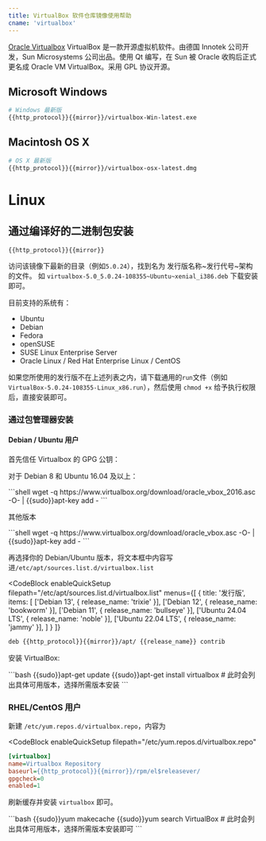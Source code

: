```yaml
---
title: VirtualBox 软件仓库镜像使用帮助
cname: 'virtualbox'
---
```


[Oracle Virtualbox](https://www.virtualbox.org/) VirtualBox 是一款开源虚拟机软件。由德国 Innotek 公司开发，Sun Microsystems 公司出品。使用 Qt 编写，在 Sun 被 Oracle 收购后正式更名成 Oracle VM VirtualBox。采用 GPL 协议开源。

## Microsoft Windows

<CodeBlock>

```bash
# Windows 最新版
{{http_protocol}}{{mirror}}/virtualbox-Win-latest.exe
```

</CodeBlock>


## Macintosh OS X

<CodeBlock>

```bash
# OS X 最新版
{{http_protocol}}{{mirror}}/virtualbox-osx-latest.dmg
```

</CodeBlock>

# Linux

## 通过编译好的二进制包安装

<CodeBlock>

```
{{http_protocol}}{{mirror}}
```

</CodeBlock>

访问该镜像下最新的目录（例如`5.0.24`），找到名为 发行版名称~发行代号~架构 的文件。
如 `virtualbox-5.0_5.0.24-108355~Ubuntu~xenial_i386.deb` 下载安装即可。

目前支持的系统有：

* Ubuntu
* Debian
* Fedora
* openSUSE
* SUSE Linux Enterprise Server
* Oracle Linux / Red Hat Enterprise Linux / CentOS

如果您所使用的发行版不在上述列表之内，请下载通用的`run`文件（例如`VirtualBox-5.0.24-108355-Linux_x86.run`），然后使用 `chmod +x` 给予执行权限后，直接安装即可。

### 通过包管理器安装

#### Debian / Ubuntu 用户

首先信任 Virtualbox 的 GPG 公钥：

对于 Debian 8 和 Ubuntu 16.04 及以上：

<CodeBlock>
```shell
wget -q https://www.virtualbox.org/download/oracle_vbox_2016.asc -O- | {{sudo}}apt-key add -
```
</CodeBlock>

其他版本

<CodeBlock>
```shell
wget -q https://www.virtualbox.org/download/oracle_vbox.asc -O- | {{sudo}}apt-key add -
```
</CodeBlock>

再选择你的 Debian/Ubuntu 版本，将文本框中内容写进`/etc/apt/sources.list.d/virtualbox.list`

<CodeBlock
  enableQuickSetup
  filepath="/etc/apt/sources.list.d/virtualbox.list"
  menus={[
    {
      title: '发行版',
      items: [
        ['Debian 13', { release_name: 'trixie' }],
        ['Debian 12', { release_name: 'bookworm' }],
        ['Debian 11', { release_name: 'bullseye' }],
        ['Ubuntu 24.04 LTS', { release_name: 'noble' }],
        ['Ubuntu 22.04 LTS', { release_name: 'jammy' }],
      ]
    }
  ]}
>

```bash
deb {{http_protocol}}{{mirror}}/apt/ {{release_name}} contrib
```

</CodeBlock>

安装 VirtualBox:

<CodeBlock>
```bash
{{sudo}}apt-get update
{{sudo}}apt-get install virtualbox
# 此时会列出具体可用版本，选择所需版本安装
```
</CodeBlock>

### RHEL/CentOS 用户


新建 `/etc/yum.repos.d/virtualbox.repo`，内容为

<CodeBlock
  enableQuickSetup
  filepath="/etc/yum.repos.d/virtualbox.repo"
>

```ini
[virtualbox]
name=Virtualbox Repository
baseurl={{http_protocol}}{{mirror}}/rpm/el$releasever/
gpgcheck=0
enabled=1
```

</CodeBlock>

刷新缓存并安装 `virtualbox` 即可。

<CodeBlock>
```bash
{{sudo}}yum makecache
{{sudo}}yum search VirtualBox
# 此时会列出具体可用版本，选择所需版本安装即可
```
</CodeBlock>
